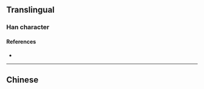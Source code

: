 {{also|勩}}
{{character info}}
==Translingual==

===Han character===
{{Han char|rn=19|rad=力|as=09|sn=11|four=|canj=POKS|ids=⿰⿱世贝力}}

====References====
* {{Han ref|kx=0148.241|hdz=10374.020|uh=52DA|ud=21210}}

----

==Chinese==
{{zh-see|勩}}